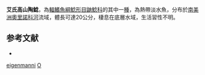 {{Speciesbox
| taxon = Orinocodoras eigenmanni
| binomial_authority = [[Myers|Myers]], 1927
| status = NE
| status_system = IUCN3.1
}}

'''艾氏高山陶鯰'''，為[[輻鰭魚綱|輻鰭魚綱]][[鯰形目|鯰形目]][[鼬鯰科|鼬鯰科]]的其中一[[種|種]]，為熱帶淡水魚，分布於[[南美洲|南美洲]][[奧里諾科河|奧里諾科河]]流域，體長可達20公分，棲息在底層水域，生活習性不明。

==参考文献==
*{{FishBase_species|genus=Orinocodoras|species=eigenmanni|year=2015|month=7}}

{{Taxonbar}}
[[Category:高山陶鯰屬|eigenmanni]]
[[Category:1927年描述的魚類|O]]